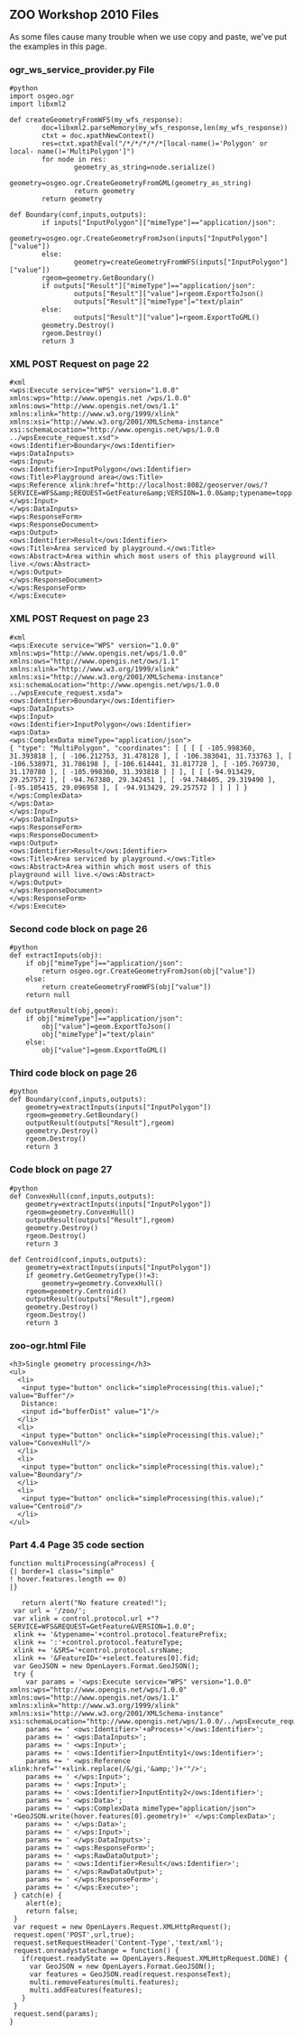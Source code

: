 
== ZOO Workshop 2010 Files ==

As some files cause many trouble when we use copy and paste, we've put the examples in this page.


=== ogr_ws_service_provider.py File ===

<pre>
#python
import osgeo.ogr
import libxml2

def createGeometryFromWFS(my_wfs_response):
        doc=libxml2.parseMemory(my_wfs_response,len(my_wfs_response))
        ctxt = doc.xpathNewContext()
        res=ctxt.xpathEval("/*/*/*/*/*[local-name()='Polygon' or local- name()='MultiPolygon']")
        for node in res:
                geometry_as_string=node.serialize()
                geometry=osgeo.ogr.CreateGeometryFromGML(geometry_as_string)
                return geometry
        return geometry

def Boundary(conf,inputs,outputs):
        if inputs["InputPolygon"]["mimeType"]=="application/json":
                geometry=osgeo.ogr.CreateGeometryFromJson(inputs["InputPolygon"]["value"])
        else:
                geometry=createGeometryFromWFS(inputs["InputPolygon"]["value"])
        rgeom=geometry.GetBoundary()
        if outputs["Result"]["mimeType"]=="application/json":
                outputs["Result"]["value"]=rgeom.ExportToJson()
                outputs["Result"]["mimeType"]="text/plain"
        else:
                outputs["Result"]["value"]=rgeom.ExportToGML()
        geometry.Destroy()
        rgeom.Destroy()
        return 3
</pre> 

=== XML POST Request on page 22 ===

<pre>
#xml
<wps:Execute service="WPS" version="1.0.0" xmlns:wps="http://www.opengis.net /wps/1.0.0" xmlns:ows="http://www.opengis.net/ows/1.1" xmlns:xlink="http://www.w3.org/1999/xlink" xmlns:xsi="http://www.w3.org/2001/XMLSchema-instance" xsi:schemaLocation="http://www.opengis.net/wps/1.0.0 ../wpsExecute_request.xsd">
<ows:Identifier>Boundary</ows:Identifier>
<wps:DataInputs>
<wps:Input>
<ows:Identifier>InputPolygon</ows:Identifier>
<ows:Title>Playground area</ows:Title>
<wps:Reference xlink:href="http://localhost:8082/geoserver/ows/?SERVICE=WFS&amp;REQUEST=GetFeature&amp;VERSION=1.0.0&amp;typename=topp:states&amp;SRS=EPSG:4326&amp;FeatureID=states.15"/>
</wps:Input>
</wps:DataInputs>
<wps:ResponseForm>
<wps:ResponseDocument>
<wps:Output>
<ows:Identifier>Result</ows:Identifier>
<ows:Title>Area serviced by playground.</ows:Title>
<ows:Abstract>Area within which most users of this playground will live.</ows:Abstract>
</wps:Output>
</wps:ResponseDocument>
</wps:ResponseForm>
</wps:Execute>
</pre> 

=== XML POST Request on page 23 ===

<pre>
#xml
<wps:Execute service="WPS" version="1.0.0" xmlns:wps="http://www.opengis.net/wps/1.0.0" xmlns:ows="http://www.opengis.net/ows/1.1" xmlns:xlink="http://www.w3.org/1999/xlink" xmlns:xsi="http://www.w3.org/2001/XMLSchema-instance" xsi:schemaLocation="http://www.opengis.net/wps/1.0.0 ../wpsExecute_request.xsda">
<ows:Identifier>Boundary</ows:Identifier>
<wps:DataInputs>
<wps:Input>
<ows:Identifier>InputPolygon</ows:Identifier>
<wps:Data>
<wps:ComplexData mimeType="application/json">
{ "type": "MultiPolygon", "coordinates": [ [ [ [ -105.998360, 31.393818 ], [ -106.212753, 31.478128 ], [ -106.383041, 31.733763 ], [ -106.538971, 31.786198 ], [-106.614441, 31.817728 ], [ -105.769730, 31.170780 ], [ -105.998360, 31.393818 ] ] ], [ [ [-94.913429, 29.257572 ], [ -94.767380, 29.342451 ], [ -94.748405, 29.319490 ], [-95.105415, 29.096958 ], [ -94.913429, 29.257572 ] ] ] ] }
</wps:ComplexData>
</wps:Data>
</wps:Input>
</wps:DataInputs>
<wps:ResponseForm>
<wps:ResponseDocument>
<wps:Output>
<ows:Identifier>Result</ows:Identifier>
<ows:Title>Area serviced by playground.</ows:Title>
<ows:Abstract>Area within which most users of this
playground will live.</ows:Abstract>
</wps:Output>
</wps:ResponseDocument>
</wps:ResponseForm>
</wps:Execute>
</pre>

=== Second code block on page 26 ===

<pre>
#python
def extractInputs(obj):
	if obj["mimeType"]=="application/json":
		return osgeo.ogr.CreateGeometryFromJson(obj["value"])
	else:
		return createGeometryFromWFS(obj["value"])
	return null

def outputResult(obj,geom):
	if obj["mimeType"]=="application/json":
		obj["value"]=geom.ExportToJson()
		obj["mimeType"]="text/plain"
	else:
		obj["value"]=geom.ExportToGML()
</pre>

=== Third code block on page 26 ===

<pre>
#python
def Boundary(conf,inputs,outputs):
	geometry=extractInputs(inputs["InputPolygon"])
	rgeom=geometry.GetBoundary()
	outputResult(outputs["Result"],rgeom)
	geometry.Destroy()
	rgeom.Destroy()
	return 3 
</pre>

=== Code block on page 27 ===

<pre>
#python
def ConvexHull(conf,inputs,outputs):
	geometry=extractInputs(inputs["InputPolygon"])
	rgeom=geometry.ConvexHull()
	outputResult(outputs["Result"],rgeom)
	geometry.Destroy()
	rgeom.Destroy()
	return 3 

def Centroid(conf,inputs,outputs):
	geometry=extractInputs(inputs["InputPolygon"])
	if geometry.GetGeometryType()!=3:
		geometry=geometry.ConvexHull()
	rgeom=geometry.Centroid()
	outputResult(outputs["Result"],rgeom)
	geometry.Destroy()
	rgeom.Destroy()
	return 3 
</pre>

=== zoo-ogr.html File === 


<pre>
<h3>Single geometry processing</h3>
<ul>
  <li>
   <input type="button" onclick="simpleProcessing(this.value);" value="Buffer"/>
   Distance:
   <input id="bufferDist" value="1"/>
  </li>
  <li>
   <input type="button" onclick="simpleProcessing(this.value);" value="ConvexHull"/>
  </li>
  <li>
   <input type="button" onclick="simpleProcessing(this.value);" value="Boundary"/>
  </li>
  <li>
   <input type="button" onclick="simpleProcessing(this.value);" value="Centroid"/>
  </li>
</ul>
</pre>

=== Part 4.4 Page 35 code section ===

<pre>
function multiProcessing(aProcess) {
{| border=1 class="simple"
! hover.features.length == 0)
|}

   return alert("No feature created!");
 var url = '/zoo/';
 var xlink = control.protocol.url +"?SERVICE=WFS&REQUEST=GetFeature&VERSION=1.0.0";
 xlink += '&typename='+control.protocol.featurePrefix;
 xlink += ':'+control.protocol.featureType;
 xlink += '&SRS='+control.protocol.srsName;
 xlink += '&FeatureID='+select.features[0].fid;
 var GeoJSON = new OpenLayers.Format.GeoJSON();
 try {
    var params = '<wps:Execute service="WPS" version="1.0.0" xmlns:wps="http://www.opengis.net/wps/1.0.0" xmlns:ows="http://www.opengis.net/ows/1.1" xmlns:xlink="http://www.w3.org/1999/xlink" xmlns:xsi="http://www.w3.org/2001/XMLSchema-instance" xsi:schemaLocation="http://www.opengis.net/wps/1.0.0/../wpsExecute_request.xsd">';
    params += ' <ows:Identifier>'+aProcess+'</ows:Identifier>';
    params += ' <wps:DataInputs>';
    params += ' <wps:Input>';
    params += ' <ows:Identifier>InputEntity1</ows:Identifier>';
    params += ' <wps:Reference xlink:href="'+xlink.replace(/&/gi,'&amp;')+'"/>';
    params += ' </wps:Input>';
    params += ' <wps:Input>';
    params += ' <ows:Identifier>InputEntity2</ows:Identifier>';
    params += ' <wps:Data>';
    params += ' <wps:ComplexData mimeType="application/json"> '+GeoJSON.write(hover.features[0].geometry)+' </wps:ComplexData>';
    params += ' </wps:Data>';
    params += ' </wps:Input>';
    params += ' </wps:DataInputs>';
    params += ' <wps:ResponseForm>';
    params += ' <wps:RawDataOutput>';
    params += ' <ows:Identifier>Result</ows:Identifier>';
    params += ' </wps:RawDataOutput>';
    params += ' </wps:ResponseForm>';
    params += ' </wps:Execute>';
 } catch(e) {
    alert(e);
    return false;
 }
 var request = new OpenLayers.Request.XMLHttpRequest();
 request.open('POST',url,true);
 request.setRequestHeader('Content-Type','text/xml');
 request.onreadystatechange = function() {
   if(request.readyState == OpenLayers.Request.XMLHttpRequest.DONE) {
     var GeoJSON = new OpenLayers.Format.GeoJSON();
     var features = GeoJSON.read(request.responseText);
     multi.removeFeatures(multi.features);
     multi.addFeatures(features);
   }
 }
 request.send(params);
}

</pre>



